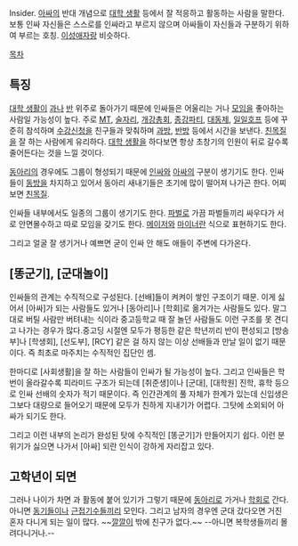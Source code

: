 Insider. [[아싸]]의 반대 개념으로 [[대학 생활]] 등에서 잘 적응하고 활동하는 사람을 말한다. 보통 인싸 자신들은 스스로를 인싸라고 부르지 않으며 아싸들이 자신들과 구분하기 위하여 부르는 호칭. [[이성애자]]랑 비슷하다.

[[목차]]
== 특징 ==
[[대학 생활]]이 [[과]]나 [[반]] 위주로 돌아가기 때문에 인싸들은 어울리는 거나 [[모임]]을 좋아하는 사람일 가능성이 높다. 주로 [[MT]], [[술자리]], [[개강총회]], [[종강파티]], [[대동제]], [[일일호프]] 등에 꾸준히 참석하며 [[수강신청]]을 친구들과 맞춰하며 [[과방]], [[반방]] 등에서 시간을 보낸다. [[친목질]]을 잘 하는 사람에게 유리하다. [[대학 생활]]을 하다보면 항상 초창기의 인원이 뒤로 갈수록 줄어든다는 것을 느낄 것이다.

[[동아리]]의 경우에도 그룹이 형성되기 때문에 [[인싸]]와 [[아싸]]의 구분이 생기기도 한다. 인싸들이 [[동방]]을 차지하고 있어서 동아리 새내기들은 초기에 많이 떨어져 나가곤 한다. 어찌보면 [[친목질]].

인싸들 내부에서도 일종의 그룹이 생기기도 한다. [[파벌]]로 가끔 파벌들끼리 싸우다가 서로 안면몰수하고 따로 모임을 갖기도 한다. [[메이저]]와 [[마이너]]란 식으로 표현하기도 한다.

그리고 얼굴 잘 생기거나 예쁘면 굳이 인싸 안 해도 애들이 주변에 다가온다.
== [똥군기], [군대놀이] ==
인싸들의 관계는 수직적으로 구성된다. [선배]들이 켜켜이 쌓인 구조이기 때문. 이게 싫어서 [아싸]가 되는 사람들도 있거나 [동아리]나 [학회]로 옮겨가는 사람들도 있다. 말그대로 버틸 사람만 버텨내는 식이라 중고등학교 때 잘 놀던 사람들도 이런 구조를 못 견디고 나가는 경우가 많다.중고딩 시절엔 모두가 평등한 같은 학년끼리 반이 편성되고 [방송부]나 [학생회], [선도부], [RCY] 같은 걸 하지 않는 이상 선배들과 만날 일이 없기 때문이다. 즉 최초로 마주치는 수직적인 집단인 셈.

한마디로 [사회생활]을 잘 하는 사람들이 인싸가 될 가능성이 높다. 그리고 인싸들은 학번이 올라갈수록 피라미드 구조가 되는데 [취준생]이나 [군대], [대학원] 진학, 휴학 등으로 인싸 선배의 숫자가 적기 때문이다. 즉 인간관계의 풀 자체가 한계가 있는데 신입생은 그보다 대량으로 들어오기 때문에 모두가 친하게 지내기가 어렵다. 그탓에 소외되어 아싸가 되기도 한다.

그리고 이런 내부의 논리가 완성된 탓에 수직적인 [똥군기]가 만들어지기 쉽다. 이런 분위기가 싫으면 나가서 [아싸] 되란 인식이 강하게 자리잡고 있다.
== 고학년이 되면 ==
그러나 나이가 차면 과 활동에 붙어 있기가 그렇기 때문에 [[동아리]]로 가거나 [[학회]]로 간다. 아니면 [[동기]]들이나 [[근접기수]]들끼리 모인다. 그리고 남자의 경우엔 군대 갔다오면 거진 혼자 다니게 되는 일이 많다. ~~[[깔깔이]] 밖에 친구가 없다.~~ --아니면 복학생들끼리 몰려다니거나.--
